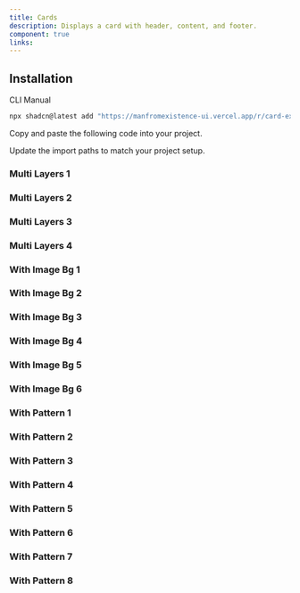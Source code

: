 ```yaml
---
title: Cards
description: Displays a card with header, content, and footer.
component: true
links:
---
```


<ComponentPreview name="card-expandable-demo" description="A expandable card" />

## Installation

<Tabs defaultValue="cli">

<TabsList>
  <TabsTrigger value="cli">CLI</TabsTrigger>
  <TabsTrigger value="manual">Manual</TabsTrigger>
</TabsList>
<TabsContent value="cli">

```bash
npx shadcn@latest add "https://manfromexistence-ui.vercel.app/r/card-expandable" "https://manfromexistence-ui.vercel.app/r/card-multi-layers" "https://manfromexistence-ui.vercel.app/r/card-simple" "https://manfromexistence-ui.vercel.app/r/card-with-image-bg" "https://manfromexistence-ui.vercel.app/r/card-with-pattern"
```

</TabsContent>

<TabsContent value="manual">

<Steps>

<Step>Copy and paste the following code into your project.</Step>

<ComponentSource name="card-expandable-demo" />

<Step>Update the import paths to match your project setup.</Step>

</Steps>

</TabsContent>

</Tabs>

### Multi Layers 1

<ComponentPreview
  name="card-multi-layers-1-demo"
  description="A multi-layers card 1"
/>

### Multi Layers 2

<ComponentPreview
  name="card-multi-layers-2-demo"
  description="A multi-layers card 2"
/>

### Multi Layers 3

<ComponentPreview
  name="card-multi-layers-3-demo"
  description="A multi-layers card 3"
/>

### Multi Layers 4

<ComponentPreview
  name="card-multi-layers-4-demo"
  description="A multi-layers card 4"
/>

### With Image Bg 1

<ComponentPreview
  name="with-image-bg-cards-1-demo"
  description="A card with image bg 1"
/>

### With Image Bg 2

<ComponentPreview
  name="with-image-bg-cards-2-demo"
  description="A card with image bg 2"
/>

### With Image Bg 3

<ComponentPreview
  name="with-image-bg-cards-3-demo"
  description="A card with image bg 3"
/>

### With Image Bg 4

<ComponentPreview
  name="with-image-bg-cards-4-demo"
  description="A card with image bg 4"
/>

### With Image Bg 5

<ComponentPreview
  name="with-image-bg-cards-5-demo"
  description="A card with image bg 5"
/>

### With Image Bg 6

<ComponentPreview
  name="with-image-bg-cards-6-demo"
  description="A card with image bg 6"
/>

### With Pattern 1

<ComponentPreview
  name="with-pattern-cards-1-demo"
  description="A card with pattern 1"
/>

### With Pattern 2

<ComponentPreview
  name="with-pattern-cards-2-demo"
  description="A card with pattern 2"
/>

### With Pattern 3

<ComponentPreview
  name="with-pattern-cards-3-demo"
  description="A card with pattern 3"
/>

### With Pattern 4

<ComponentPreview
  name="with-pattern-cards-4-demo"
  description="A card with pattern 4"
/>

### With Pattern 5

<ComponentPreview
  name="with-pattern-cards-5-demo"
  description="A card with pattern 5"
/>

### With Pattern 6

<ComponentPreview
  name="with-pattern-cards-6-demo"
  description="A card with pattern 6"
/>

### With Pattern 7

<ComponentPreview
  name="with-pattern-cards-7-demo"
  description="A card with pattern 7"
/>

### With Pattern 8

<ComponentPreview
  name="with-pattern-cards-8-demo"
  description="A card with pattern 8"
/>
